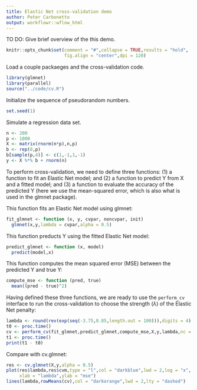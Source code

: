 ```yaml
---
title: Elastic Net cross-validation demo
author: Peter Carbonetto
output: workflowr::wflow_html
---
```


TO DO: Give brief overview of the this demo.

```r
knitr::opts_chunk$set(comment = "#",collapse = TRUE,results = "hold",
                      fig.align = "center",dpi = 120)
```

Load a couple packaeges and the cross-validation code.

```r
library(glmnet)
library(parallel)
source("../code/cv.R")
```

Initialize the sequence of pseudorandom numbers.

```r
set.seed(1)
```

Simulate a regression data set.

```r
n <- 200
p <- 1000
X <- matrix(rnorm(n*p),n,p)
b <- rep(0,p)
b[sample(p,4)] <- c(1,-1,1,-1)
y <- X %*% b + rnorm(n)
```

To perform cross-validation, we need to define three functions: (1) a
function to fit an Elastic Net model; and (2) a function to predict Y
from X and a fitted model; and (3) a function to evaluate the accuracy
of the predicted Y (here we use the mean-squared error, which is also
what is used in the glmnet package).

This function fits an Elastic Net model using glmnet:

```r
fit_glmnet <- function (x, y, cvpar, noncvpar, init)
  glmnet(x,y,lambda = cvpar,alpha = 0.5)
  ```
  
This function preducts Y using the fitted Elastic Net model:

```r
predict_glmnet <- function (x, model)
  predict(model,x)
```

This function computes the mean squared error (MSE) between the
predicted Y and true Y:

```r
compute_mse <- function (pred, true)
  mean((pred - true)^2)
```

Having defined these three functions, we are ready to use the
`perform_cv` interface to run the cross-validation to choose the
strength ($\lambda$) of the Elastic Net penalty:

```r
lambda <- round(rev(exp(seq(-3.75,0.85,length.out = 100))),digits = 4)
t0 <- proc.time()
cv <- perform_cv(fit_glmnet,predict_glmnet,compute_mse,X,y,lambda,nc = 2)
t1 <- proc.time()
print(t1 - t0)
```

Compare with cv.glmnet:

```r
res <- cv.glmnet(X,y,alpha = 0.5)
plot(res$lambda,res$cvm,type = "l",col = "darkblue",lwd = 2,log = "x",
     xlab = "lambda",ylab = "mse")
lines(lambda,rowMeans(cv),col = "darkorange",lwd = 2,lty = "dashed")
```
